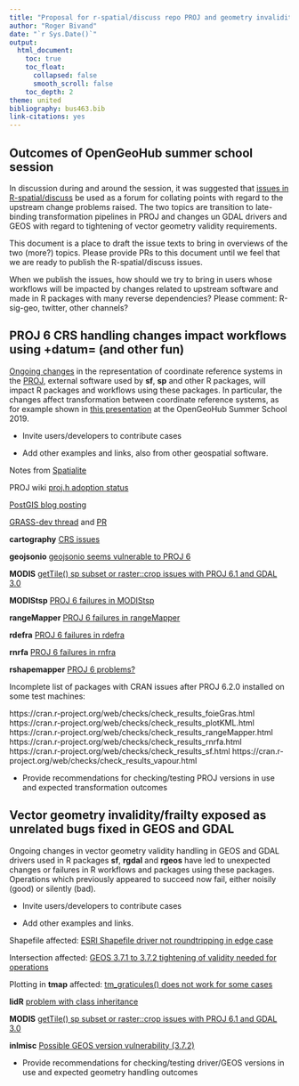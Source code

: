 ```yaml
---
title: "Proposal for r-spatial/discuss repo PROJ and geometry invalidity issues"
author: "Roger Bivand"
date: "`r Sys.Date()`"
output: 
  html_document:
    toc: true
    toc_float:
      collapsed: false
      smooth_scroll: false
    toc_depth: 2
theme: united
bibliography: bus463.bib
link-citations: yes
---
```


## Outcomes of OpenGeoHub summer school session 

In discussion during and around the session, it was suggested that [issues in R-spatial/discuss](https://github.com/r-spatial/discuss) be used as a forum for collating points with regard to the upstream change problems raised. The two topics are transition to late-binding transformation pipelines in PROJ and changes un GDAL drivers and GEOS with regard to tightening of vector geometry validity requirements.

This document is a place to draft the issue texts to bring in overviews of the two (more?) topics. Please provide PRs to this document until we feel that we are ready to publish the R-spatial/discuss issues.

When we publish the issues, how should we try to bring in users whose workflows will be impacted by changes related to upstream software and made in R packages with many reverse dependencies? Please comment: R-sig-geo, twitter, other channels?


## PROJ 6 CRS handling changes impact workflows using +datum= (and other fun)

[Ongoing changes](https://proj.org/development/migration.html) in the representation of coordinate reference systems in the [PROJ](https://proj.org), external software used by **sf**, **sp** and other R packages, will impact R packages and workflows using these packages. In particular, the changes affect transformation between coordinate reference systems, as for example shown in [this presentation](https://rsbivand.github.io/geostat19_talk/geostat_bivand_19.html) at the OpenGeoHub Summer School 2019.

- Invite users/developers to contribute cases

- Add other examples and links, also from other geospatial software.

Notes from [Spatialite](https://www.gaia-gis.it/fossil/libspatialite/wiki?name=PROJ.6)

PROJ wiki [proj.h adoption status](https://github.com/OSGeo/PROJ/wiki/proj.h-adoption-status)

[PostGIS blog posting](https://info.crunchydata.com/blog/waiting-for-postgis-3-st_transform-and-proj6)

[GRASS-dev thread](https://lists.osgeo.org/pipermail/grass-dev/2019-September/093150.html) and [PR](https://github.com/OSGeo/grass/pull/118)

**cartography** [CRS issues](https://github.com/riatelab/cartography/issues/54)

**geojsonio** [geojsonio seems vulnerable to PROJ 6](https://github.com/ropensci/geojsonio/issues/148)

**MODIS** [getTile() sp subset or raster::crop issues with PROJ 6.1 and GDAL 3.0](https://github.com/MatMatt/MODIS/issues/71)

**MODIStsp** [PROJ 6 failures in MODIStsp](https://github.com/ropensci/MODIStsp/issues/167)

**rangeMapper** [PROJ 6 failures in rangeMapper](https://github.com/mpio-be/rangeMapper/issues/5)

**rdefra** [PROJ 6 failures in rdefra](https://github.com/ropensci/rdefra/issues/9)

**rnrfa** [PROJ 6 failures in rnfra](https://github.com/cvitolo/rnrfa/issues/15)

**rshapemapper** [PROJ 6 problems?](https://github.com/ateucher/rmapshaper/issues/88)

Incomplete list of packages with CRAN issues after PROJ 6.2.0 installed on some test machines:

https://cran.r-project.org/web/checks/check_results_foieGras.html
https://cran.r-project.org/web/checks/check_results_plotKML.html
https://cran.r-project.org/web/checks/check_results_rangeMapper.html
https://cran.r-project.org/web/checks/check_results_rnrfa.html
https://cran.r-project.org/web/checks/check_results_sf.html
https://cran.r-project.org/web/checks/check_results_vapour.html


- Provide recommendations for checking/testing PROJ versions in use and expected transformation outcomes


## Vector geometry invalidity/frailty exposed as unrelated bugs fixed in GEOS and GDAL

Ongoing changes in vector geometry validity handling in GEOS and GDAL drivers used in R packages **sf**, **rgdal** and **rgeos** have led to unexpected changes or failures in R workflows and packages using these packages. Operations which previously appeared to succeed now fail, either noisily (good) or silently (bad).

- Invite users/developers to contribute cases

- Add other examples and links.

Shapefile affected: [ESRI Shapefile driver not roundtripping in edge case](https://github.com/r-spatial/sf/issues/1130)

Intersection affected: [GEOS 3.7.1 to 3.7.2 tightening of validity needed for operations](https://github.com/r-spatial/sf/issues/1121)

Plotting in **tmap** affected: [tm_graticules() does not work for some cases](https://github.com/mtennekes/tmap/issues/333)

**lidR** [problem with class inheritance](https://github.com/Jean-Romain/lidR/issues/268)

**MODIS** [getTile() sp subset or raster::crop issues with PROJ 6.1 and GDAL 3.0](https://github.com/MatMatt/MODIS/issues/71)

**inlmisc** [Possible GEOS version vulnerability (3.7.2)](https://github.com/USGS-R/inlmisc/issues/106)

- Provide recommendations for checking/testing driver/GEOS versions in use and expected geometry handling outcomes



